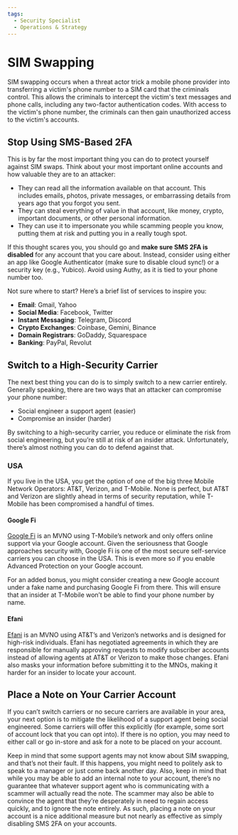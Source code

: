 ```yaml
---
tags:
  - Security Specialist
  - Operations & Strategy
---
```



<TagProvider>
<TagFilter />


# SIM Swapping

<TagList tags={frontmatter.tags} />
<AttributionList contributors={frontmatter.contributors} />

SIM swapping occurs when a threat actor trick a mobile phone provider into transferring a victim's phone number to a SIM card that the criminals control. This allows the criminals to intercept the victim's text messages and phone calls, including any two-factor authentication codes. With access to the victim's phone number, the criminals can then gain unauthorized access to the victim's accounts.

## Stop Using SMS-Based 2FA

This is by far the most important thing you can do to protect yourself against SIM swaps. Think about your most important online accounts and how valuable they are to an attacker:

- They can read all the information available on that account. This includes emails, photos, private messages, or embarrassing details from years ago that you forgot you sent.
- They can steal everything of value in that account, like money, crypto, important documents, or other personal information.
- They can use it to impersonate you while scamming people you know, putting them at risk and putting you in a really tough spot.

If this thought scares you, you should go and **make sure SMS 2FA is disabled** for any account that you care about. Instead, consider using either an app like Google Authenticator (make sure to disable cloud sync!) or a security key (e.g., Yubico). Avoid using Authy, as it is tied to your phone number too.

Not sure where to start? Here’s a brief list of services to inspire you:

- **Email**: Gmail, Yahoo
- **Social Media**: Facebook, Twitter
- **Instant Messaging**: Telegram, Discord
- **Crypto Exchanges**: Coinbase, Gemini, Binance
- **Domain Registrars**: GoDaddy, Squarespace
- **Banking**: PayPal, Revolut

## Switch to a High-Security Carrier

The next best thing you can do is to simply switch to a new carrier entirely. Generally speaking, there are two ways that an attacker can compromise your phone number:

- Social engineer a support agent (easier)
- Compromise an insider (harder)

By switching to a high-security carrier, you reduce or eliminate the risk from social engineering, but you’re still at risk of an insider attack. Unfortunately, there’s almost nothing you can do to defend against that.

### USA

If you live in the USA, you get the option of one of the big three Mobile Network Operators: AT&T, Verizon, and T-Mobile. None is perfect, but AT&T and Verizon are slightly ahead in terms of security reputation, while T-Mobile has been compromised a handful of times.

#### Google Fi

[Google Fi](https://fi.google.com/) is an MVNO using T-Mobile’s network and only offers online support via your Google account. Given the seriousness that Google approaches security with, Google Fi is one of the most secure self-service carriers you can choose in the USA. This is even more so if you enable Advanced Protection on your Google account.

For an added bonus, you might consider creating a new Google account under a fake name and purchasing Google Fi from there. This will ensure that an insider at T-Mobile won’t be able to find your phone number by name.

#### Efani

[Efani](https://www.efani.com/) is an MVNO using AT&T’s and Verizon’s networks and is designed for high-risk individuals. Efani has negotiated agreements in which they are responsible for manually approving requests to modify subscriber accounts instead of allowing agents at AT&T or Verizon to make those changes. Efani also masks your information before submitting it to the MNOs, making it harder for an insider to locate your account.

## Place a Note on Your Carrier Account

If you can’t switch carriers or no secure carriers are available in your area, your next option is to mitigate the likelihood of a support agent being social engineered. Some carriers will offer this explicitly (for example, some sort of account lock that you can opt into). If there is no option, you may need to either call or go in-store and ask for a note to be placed on your account.

Keep in mind that some support agents may not know about SIM swapping, and that’s not their fault. If this happens, you might need to politely ask to speak to a manager or just come back another day. Also, keep in mind that while you may be able to add an internal note to your account, there’s no guarantee that whatever support agent who is communicating with a scammer will actually read the note. The scammer may also be able to convince the agent that they’re desperately in need to regain access quickly, and to ignore the note entirely. As such, placing a note on your account is a nice additional measure but not nearly as effective as simply disabling SMS 2FA on your accounts.
</TagProvider>
